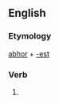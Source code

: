 ==English==

===Etymology===
[[abhor]] + [[-est]]

===Verb===
'''{{PAGENAME}}'''

# {{second-person singular of|[[abhor]]}}